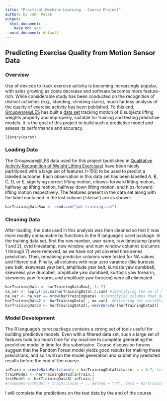 ```yaml
---
title: "Practical Machine Learning - Course Project"
author: by John Pelak
output:
  html_document:
    keep_md: yes
  word_document: default
---
```


## Predicting Exercise Quality from Motion Sensor Data

### Overview
Use of devices to track exercise activity is becoming increasingly popular, with sales growing as costs decrease and software becomes more feature-rich.  While considerable study has been conducted on the recognition of distinct activities (e.g., standing, climbing stairs), much far less analysis of the quality of exercise activity has been published.  To this end, [Groupware@LES](http://groupware.les.inf.puc-rio.br) has built a [data set](http://groupware.les.inf.puc-rio.br/static/WLE/WearableComputing_weight_lifting_exercises_biceps_curl_variations.csv) tracking motion of 6 subjects lifting weights properly and improperly, suitable for training and testing predictive models.  It is the goal of this project to build such a predictive model and assess its performance and accuracy.

```r
library(caret)
```

### Loading Data
The Groupware@LES data used for this project (published in [Qualitative Activity Recognition of Weight Lifting Exercises](http://groupware.les.inf.puc-rio.br/work.jsf?p1=11201)) have been nicely partitioned with a large set of features (>150) to be used to predict a labelled outcome.  Each observation in this data set has been labelled A, B, C, D, or E, signifying correct lifting motion, elbows-forward lifting motion, halfway up lifting motion, halfway down lifting motion, and hips-forward lifting motion respectively.  The features present in the data set along with the label contained in the last column ('classe') are as shown:

```r
harTrainingDataRaw <- read.csv("pml-training.csv")
```

### Cleaning Data
After loading, the data used in this analysis was then cleaned so that it was more readily consumable by functions in the R language's caret package.  In the training data set, first the row number, user name, raw timestamp (parts 1 and 2), cvtd timestamp, new window, and num window columns (columns 1 through 7) were removed, as we have not yet covered time series prediction.  Then, remaining predictor columns were tested for NA values and filtered out.  Finally, all columns with near zero varaince (like kurtosis yaw belt, skewness yaw belt, amplitude yaw belt, kurtosis yaw dumbbell, skewness yaw dumbbell, amplitude yaw dumbbell, kurtosis yaw forearm, skewness yaw forearm, and amplitude yaw forearm) were all eliminated.

```r
harTrainingData <- harTrainingDataRaw[,-1:-7]
na_var <- apply(!is.na(harTrainingData),2,sum) #identifying the no of NAs in each column
na_var <- na_var == nrow(harTrainingData)  #Identifying columns that don't have complete data without NA
harTrainingData2 <- harTrainingData[ , na_var]  #Filtering out variables with NA values
harTrainingData3 <- harTrainingData2[,-nearZeroVar(harTrainingData2)]
```

### Model Development
The R language's caret package contains a strong set of tools useful for building predictive models.  Even with a filtered data set, such a large set of features took too much time for my machine to complete generating the predictive model in time for this submission.  Course discussion forums suggest that the Random Forest model yields good results for making these predictions, and so I will run the model generation and submit my predicted results before the end of the course.

```r
inTrain = createDataPartition(y = harTrainingData3$classe, p = 0.7, list = FALSE)
trainModel <- harTrainingData3[inTrain,]
testModel <- harTrainingData3[-inTrain,]
#randomForestModel = train(classe ~ ., method = "rf", data = harTrainingData3)
```

I will complete the predictions on the test data by the end of the course.